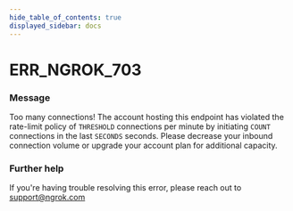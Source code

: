 ```yaml
---
hide_table_of_contents: true
displayed_sidebar: docs
---
```



# ERR_NGROK_703

### Message
Too many connections! The account hosting this endpoint has violated the rate-limit policy of `THRESHOLD` connections per minute by initiating `COUNT` connections in the last `SECONDS` seconds. Please decrease your inbound connection volume or upgrade your account plan for additional capacity.

<ErrorDetails error='err_ngrok_703' />


### Further help
If you're having trouble resolving this error, please reach out to [support@ngrok.com](mailto:support@ngrok.com?subject=Help%20with%20ERR_NGROK_703)

